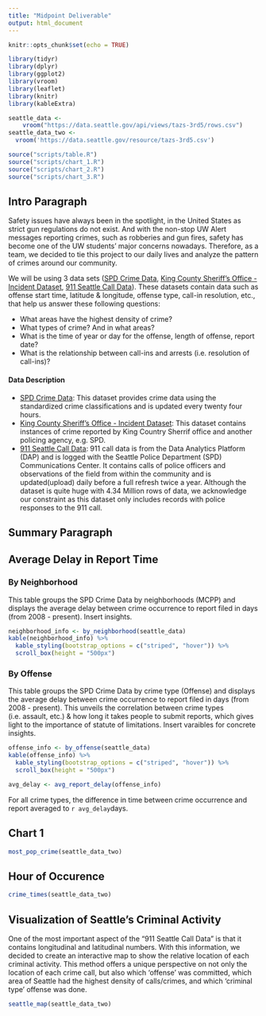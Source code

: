 ```yaml
---
title: "Midpoint Deliverable"
output: html_document
---
```


```r
knitr::opts_chunk$set(echo = TRUE)

library(tidyr)
library(dplyr)
library(ggplot2)
library(vroom)
library(leaflet)
library(knitr)
library(kableExtra)

seattle_data <- 
    vroom("https://data.seattle.gov/api/views/tazs-3rd5/rows.csv")
seattle_data_two <-
  vroom('https://data.seattle.gov/resource/tazs-3rd5.csv')

source("scripts/table.R")
source("scripts/chart_1.R")
source("scripts/chart_2.R")
source("scripts/chart_3.R")
```

## Intro Paragraph 
Safety issues have always been in the spotlight, in the United States as strict gun regulations do not exist. And with the non-stop UW Alert messages reporting crimes, such as robberies and gun fires, safety has become one of the UW students' major concerns nowadays. Therefore, as a team, we decided to tie this project to our daily lives and analyze the pattern of crimes around our community. 

We will be using 3 data sets ([SPD Crime Data](https://data.seattle.gov/Public-Safety/SPD-Crime-Data-2008-Present/tazs-3rd5), [King County Sheriff's Office - Incident Dataset](https://data.kingcounty.gov/Law-Enforcement-Safety/King-County-Sheriff-s-Office-Incident-Dataset/rzfs-wyvy), [911 Seattle Call Data](https://data.seattle.gov/Public-Safety/Call-Data/33kz-ixgy)). These datasets contain data such as offense start time, latitude & longitude, offense type, call-in resolution, etc., that help us answer these following questions:

* What areas have the highest density of crime? 
* What types of crime? And in what areas?
* What is the time of year or day for the offense, length of offense, report date?
* What is the relationship between call-ins and arrests (i.e. resolution of call-ins)?

#### Data Description

* [SPD Crime Data](https://data.seattle.gov/Public-Safety/SPD-Crime-Data-2008-Present/tazs-3rd5): This dataset provides crime data using the standardized crime classifications and is updated every twenty four hours.
* [King County Sheriff's Office - Incident Dataset](https://data.kingcounty.gov/Law-Enforcement-Safety/King-County-Sheriff-s-Office-Incident-Dataset/rzfs-wyvy): This dataset contains instances of crime reported by King Country Sherrif office and another policing agency, e.g. SPD.
* [911 Seattle Call Data](https://data.seattle.gov/Public-Safety/Call-Data/33kz-ixgy): 911 call data is from the Data Analytics Platform (DAP) and is logged with the Seattle Police Department (SPD) Communications Center. It contains calls of police officers and observations of the field from within the community and is updated(upload) daily before a full refresh twice a year. Although the dataset is quite huge with 4.34 Million rows of data, we acknowledge our constraint as this dataset only includes records with police responses to the 911 call. 

## Summary Paragraph

## Average Delay in Report Time
### By Neighborhood
This table groups the SPD Crime Data by neighborhoods (MCPP) and displays the
average delay between crime occurrence to report filed in days (from 2008 - present). Insert insights.
```r
neighborhood_info <- by_neighborhood(seattle_data)
kable(neighborhood_info) %>%
  kable_styling(bootstrap_options = c("striped", "hover")) %>%
  scroll_box(height = "500px")
```

### By Offense
This table groups the SPD Crime Data by crime type (Offense) and displays the
average delay between crime occurrence to report filed in days (from 2008 - present). This unveils the correlation between crime types (i.e. assault, etc.)
& how long it takes people to submit reports, which gives light to the importance
of statute of limitations. Insert varaibles for concrete insights.
``` r
offense_info <- by_offense(seattle_data)
kable(offense_info) %>%
  kable_styling(bootstrap_options = c("striped", "hover")) %>%
  scroll_box(height = "500px")
```

```r
avg_delay <- avg_report_delay(offense_info)
```
For all crime types, the difference in time between crime occurrence and report averaged to `r avg_delay`days.

## Chart 1

```r
most_pop_crime(seattle_data_two)
```

## Hour of Occurence

```r
crime_times(seattle_data_two)
```

## Visualization of Seattle's Criminal Activity
One of the most important aspect of the "911 Seattle Call Data" is that it contains longitudinal and latitudinal numbers. With this information, we decided to create an interactive map to show the relative location of each criminal activity. This method offers a unique perspective on not only the location of each crime call, but also which 'offense' was committed, which area of Seattle had the highest density of calls/crimes, and  which 'criminal type' offense was done.

```r
seattle_map(seattle_data_two)
```

